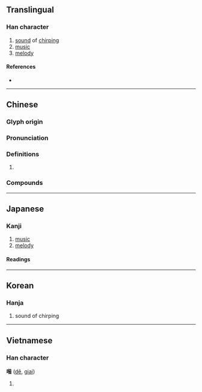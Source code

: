{{character info/new}}
==Translingual==

===Han character===
{{Han char|rn=30|rad=口|as=09|sn=12|four=61061|canj=RPPA|ids=⿰口皆}}

# [[sound]] of [[chirp]]ing
# [[music]]
# [[melody]]

====References====
* {{Han ref|kx=0197.280|dkj=03910|dj=0419.060|hdz=10652.120|uh=5588|ud=21896|bh=D86E|bd=55406}}

----

==Chinese==
{{zh-forms}}

===Glyph origin===
{{Han etym}}

===Pronunciation===
{{zh-pron
|m=jiē
|c=gaai1
|mc=y
|oc=
|cat=
}}

===Definitions===
{{zh-hanzi}}

# {{rfdef|zh}}

===Compounds===
{{su#bst:zh-der/new|p=jiē}}

----

==Japanese==

===Kanji===
{{ja-kanji|grade=|rs=口09}}

# [[music]]
# [[melody]]

====Readings====
{{ja-readings
|on=かい
|kun=
}}

----

==Korean==

===Hanja===
{{ko-hanja|hangeul=개|rv=gae|mr=kae}}

# sound of chirping

----

==Vietnamese==

===Han character===
'''喈''' ([[dê]], [[giai]])

# {{defn|lang=vi}}